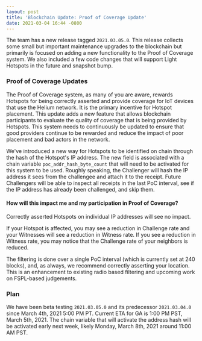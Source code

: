 ```yaml
---
layout: post
title: 'Blockchain Update: Proof of Coverage Update'
date: 2021-03-04 16:44 -0800
---
```


The team has a new release tagged `2021.03.05.0`. This release collects some small but important
maintenance upgrades to the blockchain but primarily is focused on adding a new functionality to the
Proof of Coverage system. We also included a few code changes that will support Light Hotspots in
the future and snapshot bump.

<!--truncate-->

### Proof of Coverage Updates

The Proof of Coverage system, as many of you are aware, rewards Hotspots for being correctly
asserted and provide coverage for IoT devices that use the Helium network. It is the primary
incentive for Hotspot placement. This update adds a new feature that allows blockchain participants
to evaluate the quality of coverage that is being provided by Hotspots. This system needs to
continuously be updated to ensure that good providers continue to be rewarded and reduce the impact
of poor placement and bad actors in the network.

We've introduced a new way for Hotspots to be identified on chain through the hash of the Hotspot's
IP address. The new field is associated with a chain variable `poc_addr_hash_byte_count` that will
need to be activated for this system to be used. Roughly speaking, the Challenger will hash the IP
address it sees from the challengee and attach it to the receipt. Future Challengers will be able to
inspect all receipts in the last PoC interval, see if the IP address has already been challenged,
and skip them.

#### How will this impact me and my participation in Proof of Coverage?

Correctly asserted Hotspots on individual IP addresses will see no impact.

If your Hotspot is affected, you may see a reduction in Challenge rate and your Witnesses will see a
reduction in Witness rate. If you see a reduction in Witness rate, you may notice that the Challenge
rate of your neighbors is reduced.

The filtering is done over a single PoC interval (which is currently set at 240 blocks), and, as
always, we recommend correctly asserting your location. This is an enhancement to existing radio
based filtering and upcoming work on FSPL-based judgements.

### Plan

We have been beta testing `2021.03.05.0` and its predecessor `2021.03.04.0` since March 4th, 2021
5:00 PM PT. Current ETA for GA is 1:00 PM PST, March 5th, 2021. The chain variable that will
activate the address hash will be activated early next week, likely Monday, March 8th, 2021 around
11:00 AM PST.
